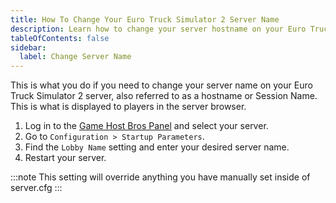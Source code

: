 ```yaml
---
title: How To Change Your Euro Truck Simulator 2 Server Name
description: Learn how to change your server hostname on your Euro Truck Simulator 2 server.
tableOfContents: false
sidebar:
  label: Change Server Name
---
```


This is what you do if you need to change your server name on your Euro Truck Simulator 2 server, also referred to as a hostname or Session Name. This is what is displayed to players in the server browser.

1. Log in to the [Game Host Bros Panel](https://panel.gamehostbros.com/) and select your server.
2. Go to `Configuration > Startup Parameters`.
3. Find the `Lobby Name` setting and enter your desired server name.
4. Restart your server.

:::note
This setting will override anything you have manually set inside of server.cfg
:::